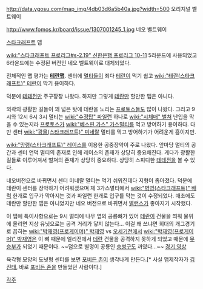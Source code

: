 http://data.ygosu.com/map_img/4db03d6a5b40a.jpg?width=500
오리지널 벨트웨이

http://www.fomos.kr/board/issue/1307001245_1.jpg
네오 벨트웨이

[[스타크래프트]] 맵

[[wiki:"스타크래프트 프로리그#s-2.19" 신한은행 프로리그 10-11]] 5라운드에 사용되었고 6라운드에는 수정된 버전인 네오 벨트웨이로 대체되었다.

전체적인 맵 평가는 '''[[테란맵]]'''. 센터에 [[멀티]]들이 죄다 [[테란]]이 먹기 쉽고 [[wiki:"테란(스타크래프트)" 테란]]이 막기 용이하다. 

덕분에 [[테테전]]만 주구장창 나왔다. 하지만 그렇게 [[테란]]만 할만한 맵은 아니다.

외곽의 광활한 길들이 꽤 넓은 탓에 테란을 노리는 [[프로토스]]들도 많이 나왔다. 그리고 9시와 12시 6시 3시 멀티는 [[wiki:"수정탑" 파일런]] 하나로 [[wiki:"시체매" 벌쳐]] 난입을 막을 수 있는지라 [[프로토스]]가 [[wiki:"베스핀 가스" 가스]][[멀티]]를 먹고 방어하기 용이하다. 다만 센터 [[wiki:"광물(스타크래프트)" 미네랄]] 멀티를 먹고 방어하기가 어려운게 흠이지만.

[[wiki:"망령(스타크래프트)" 레이스]]를 이용한 공중장악이 주로 나왔다. 앞마당 멀티의 공간과 센터 언덕 멀티의 존재로 인해 레이스의 존재가 상당히 중요해진다. 게다가 광활한 길들로 이루어져서 벌쳐의 존재가 상당히 중요하다. 상당히 스피디한 [[테테전]]을 볼 수 있다.

네오버전으로 바뀌면서 센터 미네랄 멀티는 먹기 쉬워진데다 지형이 좁아졌다. 덕분에 테란이 센터를 장악하기 어려워졌으며 제 3가스멀티에서 [[wiki:"병영(스타크래프트)" 배럭]] 한개로 입구가 막아지는 것과 파일런 한개로 입구를 막는 것이 수정되었다. 애초에도 테란만 할만한 맵은 아니었지만 네오 버전으로 바뀌면서 [[밸런스]]가 좋아지기 시작했다.

이 맵에 특이사항으로는 9시 멀티에 나무 옆의 공룡뼈가 있어 [[테란]]이 건물을 띄워 물위에 올리면 지상 유닛으로는 공격 거리가 닿지 않는다... 이걸 왜 쓰냐면 희대의 개그경기로 꼽히는 [[wiki:"박재영(프로게이머)" 박재영]] vs [[오세기]]전에서 [[wiki:"박재영(프로게이머)" 박재영]]은 이 뼈 때문에 엘리전에서 [[테란]] 건물을 공격하지 못하게 되었고 때문에 [[무승부]]가 되었기 때문이다. ~~덤으로 별명이 공룡인 [[송병구]]도 까였다...~~ [http://www.youtube.com/watch?v=HcqBeDDlsnk 경기 영상]

육각형 모양의 도넛형 센터를 보면 [[포비든 존]]이 생각나게 만든다.[* 사실 맵제작자가 [[김진태]], 바로 [[포비든 존]]을 만들었던 사람이다.] 

[[각주]]

